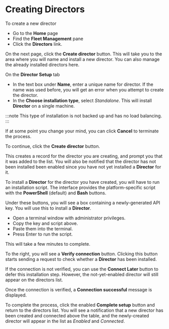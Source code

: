 # Creating Directors

To create a new director

- Go to the **Home** page
- Find the **Fleet Management** pane 
- Click the **Directors** link.

On the next page, click the **Create director** button. This will take you to the area where you will name and install a new director. You can also manage the already installed directors here.

On the **Director Setup** tab

- In the text box under **Name**, enter a unique name for director. If the name was used before, you will get an error when you attempt to create the director.
- In the **Choose installation type**, select _Standalone_. This will install **Director** on a single machine.

:::note
This type of installation is not backed up and has no load balancing.
:::

If at some point you change your mind, you can click **Cancel** to terminate the process.

To continue, click the **Create director** button.

This creates a record for the director you are creating, and prompt you that it was added to the list. You will also be notified that the director has not been installed been enabled since you have not yet installed a **Director** for it.

To install a **Director** for the director you have created, you will have to run an installation script. The interface provides the platform-specific script with the **PowerShell** (default) and **Bash** buttons.

Under these buttons, you will see a box containing a newly-generated API key. You will use this to install a **Director**.

<Include id="admin-for-installation-script" />

- Open a terminal window with administrator privileges.
- Copy the key and script above.
- Paste them into the terminal.
- Press <kb-short>Enter</kb-short> to run the script.

This will take a few minutes to complete.

To the right, you will see a **Verify connection** button. Clicking this button starts sending a request to check whether a **Director** has been installed.

<Include id="connection-verification-failure" />

If the connection is not verified, you can use the **Connect Later** button to defer this installation step. However, the not-yet-enabled director will still appear on the directors list.

Once the connection is verified, a **Connection successful** message is displayed.

To complete the process, click the enabled **Complete setup** button and return to the directors list. You will see a notification that a new director has been created and connected above the table, and the newly-created director will appear in the list as _Enabled_ and _Connected_.
